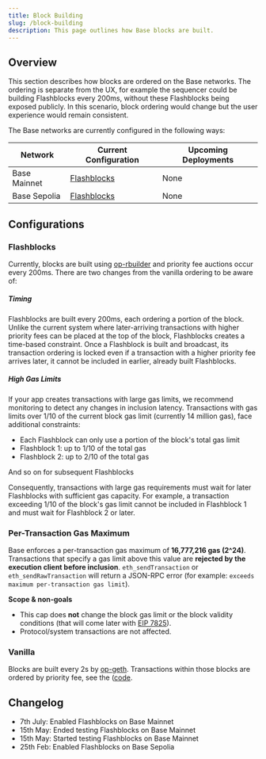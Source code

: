 ```yaml
---
title: Block Building
slug: /block-building
description: This page outlines how Base blocks are built.
---
```


## Overview
This section describes how blocks are ordered on the Base networks. The ordering is separate from the UX,
for example the sequencer could be building Flashblocks every 200ms, without these Flashblocks being exposed publicly. In this scenario, block ordering
would change but the user experience would remain consistent.

The Base networks are currently configured in the following ways:

| Network      | Current Configuration       | Upcoming Deployments   |
|--------------|-----------------------------|------------------------|
| Base Mainnet | [Flashblocks](#flashblocks) | None                   |
| Base Sepolia | [Flashblocks](#flashblocks) | None                   |

## Configurations

### Flashblocks
Currently, blocks are built using [op-rbuilder](https://github.com/flashbots/op-rbuilder) and priority fee auctions occur
every 200ms. There are two changes from the vanilla ordering to be aware of:

##### Timing

Flashblocks are built every 200ms, each ordering a portion of the block. Unlike the current system where later-arriving transactions with higher priority fees can be placed at the top of the block, Flashblocks creates a time-based constraint. Once a Flashblock is built and broadcast, its transaction ordering is locked even if a transaction with a higher priority fee arrives later, it cannot be included in earlier, already built Flashblocks.

##### High Gas Limits

If your app creates transactions with large gas limits, we recommend monitoring to detect any changes in inclusion latency. Transactions with gas limits over 1/10 of the current block gas limit (currently 14 million gas), face additional constraints:

* Each Flashblock can only use a portion of the block's total gas limit
* Flashblock 1: up to 1/10 of the total gas
* Flashblock 2: up to 2/10 of the total gas

And so on for subsequent Flashblocks

Consequently, transactions with large gas requirements must wait for later Flashblocks with sufficient gas capacity. For example, a transaction exceeding 1/10 of the block's gas limit cannot be included in Flashblock 1 and must wait for Flashblock 2 or later.


### Per-Transaction Gas Maximum

Base enforces a per-transaction gas maximum of **16,777,216 gas (2^24)**. Transactions that specify a gas limit above this value are **rejected by the execution client before inclusion**. `eth_sendTransaction` or `eth_sendRawTransaction` will return a JSON-RPC error (for example: `exceeds maximum per-transaction gas limit`).

**Scope & non-goals**
- This cap does **not** change the block gas limit or the block validity conditions (that will come later with [EIP 7825](https://eips.ethereum.org/EIPS/eip-7825)).
- Protocol/system transactions are not affected.

### Vanilla

Blocks are built every 2s by [op-geth](https://github.com/ethereum-optimism/op-geth). Transactions within those blocks are ordered by
priority fee, see the ([code](https://github.com/ethereum-optimism/op-geth/blob/optimism/miner/worker.go#L627).

## Changelog

* 7th July: Enabled Flashblocks on Base Mainnet
* 15th May: Ended testing Flashblocks on Base Mainnet
* 15th May: Started testing Flashblocks on Base Mainnet
* 25th Feb: Enabled Flashblocks on Base Sepolia

